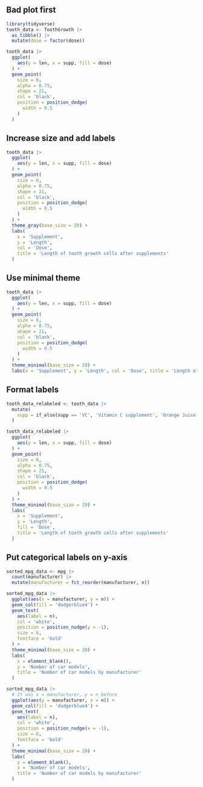 ## Bad plot first

```r
library(tidyverse)
tooth_data <- ToothGrowth |> 
  as_tibble() |> 
  mutate(dose = factor(dose)) 

tooth_data |> 
  ggplot(
    aes(y = len, x = supp, fill = dose)
  ) +
  geom_point(
    size = 6,
    alpha = 0.75,
    shape = 21,
    col = 'black',
    position = position_dodge(
      width = 0.5
    )
  ) 
```

## Increase size and add labels

```r
tooth_data |> 
  ggplot(
    aes(y = len, x = supp, fill = dose)
  ) +
  geom_point(
    size = 6,
    alpha = 0.75,
    shape = 21,
    col = 'black',
    position = position_dodge(
      width = 0.5
    )
  ) +
  theme_gray(base_size = 20) +
  labs(
    x = 'Supplement', 
    y = 'Length', 
    col = 'Dose', 
    title = 'Length of tooth growth cells after supplements'
  )
```

## Use minimal theme

```r
tooth_data |> 
  ggplot(
    aes(y = len, x = supp, fill = dose)
  ) +
  geom_point(
    size = 6,
    alpha = 0.75,
    shape = 21,
    col = 'black',
    position = position_dodge(
      width = 0.5
    )
  ) +
  theme_minimal(base_size = 20) +
  labs(x = 'Supplement', y = 'Length', col = 'Dose', title = 'Length of tooth growth cells after supplements')
```

## Format labels

```r
tooth_data_relabeled <- tooth_data |> 
  mutate(
    supp = if_else(supp == 'VC', 'Vitamin C supplement', 'Orange Juice')
  ) 

tooth_data_relabeled |> 
  ggplot(
    aes(y = len, x = supp, fill = dose)
  ) +
  geom_point(
    size = 6,
    alpha = 0.75,
    shape = 21,
    col = 'black',
    position = position_dodge(
      width = 0.5
    )
  ) +
  theme_minimal(base_size = 20) +
  labs(
    x = 'Supplement', 
    y = 'Length', 
    fill = 'Dose', 
    title = 'Length of tooth growth cells after supplements'
  )
```

## Put categorical labels on y-axis

```r
sorted_mpg_data <- mpg |> 
  count(manufacturer) |> 
  mutate(manufacturer = fct_reorder(manufacturer, n)) 

sorted_mpg_data |> 
  ggplot(aes(x = manufacturer, y = n)) +
  geom_col(fill = 'dodgerblue4') +
  geom_text(
    aes(label = n), 
    col = 'white', 
    position = position_nudge(y = -1), 
    size = 6,
    fontface = 'bold'
  ) +
  theme_minimal(base_size = 20) +
  labs(
    x = element_blank(), 
    y = 'Number of car models', 
    title = 'Number of car models by manufacturer'
  )
```

```r
sorted_mpg_data |> 
  # It was x = manufacturer, y = n before
  ggplot(aes(y = manufacturer, x = n)) +
  geom_col(fill = 'dodgerblue4') +
  geom_text(
    aes(label = n), 
    col = 'white', 
    position = position_nudge(x = -1), 
    size = 6,
    fontface = 'bold'
  ) +
  theme_minimal(base_size = 20) +
  labs(
    y = element_blank(), 
    x = 'Number of car models', 
    title = 'Number of car models by manufacturer'
  )
```
  
